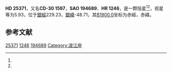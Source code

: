 {{Starbox begin
| name = HD 25371
}}
{{Starbox observe
| epoch = [[J2000.0|J2000.0]]
| constell = {{星座名待查}}<ref name=SIMBAD>{{cite web
 | url=http://simbad.u-strasbg.fr/simbad/sim-id?Ident=HR+1246
 | title=Pulsating variable Star
 | publisher=Centre de Données astronomiques de Strasbourg
 | work=SIMBAD
 | accessdate=2012-07-13
 | archive-date=2016-03-15
 | archive-url=https://web.archive.org/web/20160315120647/http://simbad.u-strasbg.fr/simbad/sim-id?Ident=HR+1246
 | dead-url=no
 }}</ref><ref name=DATA>{{cite web
 | url=http://vizier.u-strasbg.fr/viz-bin/VizieR-5?-out.add=.&-source=5050&-corr=PK=HR&-out.max=9999&HR=1246
 | title=VizieR Detailed Page
 | accessdate=2012-07-13
 | archive-date=2016-03-05
 | archive-url=https://web.archive.org/web/20160305003532/http://vizier.u-strasbg.fr/viz-bin/VizieR-5?-out.add=.&-source=5050&-corr=PK=HR&-out.max=9999&HR=1246
 | dead-url=no
 }}</ref>
| 星官 = 
| ra = {{RA|4|0|40.7}}<ref name=SIMBAD /><ref name=DATA />
| dec = {{DEC|-30|29|27}}<ref name=SIMBAD /><ref name=DATA />
| appmag_v = 5.93<ref name=SIMBAD /><ref name=DATA />
}}
{{Starbox character
| class = A2V<ref name=SIMBAD /><ref name=DATA />
| b-v = 0.04<ref name=SIMBAD /><ref name=DATA />
| u-b = <ref name=SIMBAD /><ref name=DATA />
| r-i = <ref name=SIMBAD /><ref name=DATA />
| variable = 
}}
{{Starbox astrometry
| radial_v = 
| prop_mo_ra = 21
| parallax = 
| p_error = 
}}
{{Starbox catalog
| names =CD-30 1597，[[SAO星表|SAO]] 194689，[[HD星表|HD]] 25371，[[HR星表|HR]] 1246}}
{{Starbox reference |Simbad=HR+1246}}
{{Starbox end}}

'''HD 25371'''，又名'''CD-30 1597'''，'''SAO 194689'''、'''HR 1246'''，是一颗恒星<ref name=SIMBAD /><ref name=DATA />，视星等为5.93，位于[[銀道座標系|銀經]]229.23，[[銀道座標系|銀緯]]-48.71，其[[B1900.0|B1900.0]]坐标为赤經{{RA|3|56|41.2}}，赤緯{{DEC|-30|-48.71|20}}。

== 参考文献 ==
{{reflist}}

{{star-stub}}

[[Category:HD和HDE天體|25371]]
[[Category:HR天體|1246]]
[[Category:SAO天體|194689]]
[[Category:波江座|Category:波江座]]